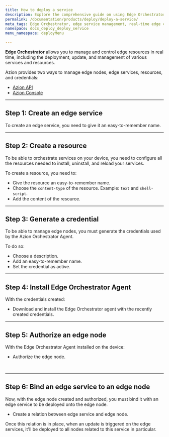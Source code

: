 ```yaml
---
title: How to deploy a service
description: Explore the comprehensive guide on using Edge Orchestrator for real-time management and deployment of edge services and resources, featuring step-by-step instructions.
permalink: /documentation/products/deploy/deploy-a-service/
meta_tags: Edge Orchestrator, edge service management, real-time edge control, edge resources, edge deployment, managing edge services, edge node authorization, edge orchestration guide, install edge agent, edge service API
namespace: docs_deploy_deploy_service
menu_namespace: deployMenu

---
```



**Edge Orchestrator** allows you to manage and control edge resources in real time, including the deployment, update, and management of various services and resources.

Azion provides two ways to manage edge nodes, edge services, resources, and credentials: 

- [Azion API](https://api.azion.com)
- [Azion Console](/en/documentation/products/guides/how-to-access-rtm/)

<LinkButton link="/en/documentation/products/guides/deploy/install-orchestrator-agent/" label="go to Install Edge Orchestrator agent" outlined />

---

## Step 1: Create an edge service

To create an edge service, you need to give it an easy-to-remember name.

<LinkButton link="/en/documentation/products/guides/deploy/create-edge-service/" label="go to how to create an edge service" outlined target="_blank" />

---

## Step 2: Create a resource 

To be able to orchestrate services on your device, you need to configure all the resources needed to install, uninstall, and reload your services.

To create a resource, you need to: 

- Give the resource an easy-to-remember name.
- Choose the `content-type` of the resource. Example: `text` and `shell-script`.
- Add the content of the resource.

<LinkButton link="/en/documentation/products/guides/deploy/provision-files/" label="go to how to provision files" outlined target="_blank" />

---

## Step 3: Generate a credential 

To be able to manage edge nodes, you must generate the credentials used by the Azion Orchestrator Agent.

To do so: 

- Choose a description.
- Add an easy-to-remember name.
- Set the credential as active.

<LinkButton link="/en/documentation/products/guides/deploy/generate-credentials/" label="go to create a credential" outlined />

---

## Step 4: Install Edge Orchestrator Agent 

With the credentials created:

- Download and install the Edge Orchestrator agent with the recently created credentials.

<LinkButton link="/en/documentation/products/guides/deploy/install-orchestrator-agent/" label="go to how to install edge orchestrator agent" outlined target="_blank" />

---

## Step 5: Authorize an edge node

With the Edge Orchestrator Agent installed on the device:

- Authorize the edge node.

<LinkButton link="/en/documentation/products/guides/deploy/authorize-an-edge-node/" label="go to how to authorize an edge node" outlined target="_blank" />
<br/>
<LinkButton link="/en/documentation/products/deploy/edge-orchestrator/edge-node/" label="go to edge node reference documentation" outlined />

---

## Step 6: Bind an edge service to an edge node

Now, with the edge node created and authorized, you must bind it with an edge service to be deployed onto the edge node.

- Create a relation between edge service and edge node.

<LinkButton link="/en/documentation/products/guides/deploy/bind-service-node//" label="how to bind an edge service to an edge node" outlined target="_blank" />

Once this relation is in place, when an update is triggered on the edge services, it'll be deployed to all nodes related to this service in particular.

